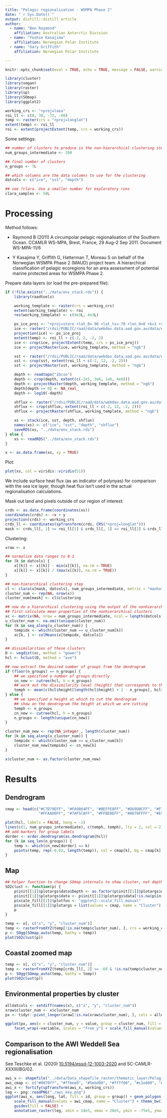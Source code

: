 ```yaml
---
title: "Pelagic regionalisation - WSMPA Phase 2"
date: "`r Sys.Date()`"
output: distill::distill_article
author:
  - name: "Ben Raymond"
    affiliation: Australian Antarctic Division
  - name: "Yoshie Kasajima"
    affiliation: Norwegian Polar Institute
  - name: "Gary Griffith"
    affiliation: Norwegian Polar Institute

---
```


```r
knitr::opts_chunk$set(eval = TRUE, echo = TRUE, message = FALSE, warning = FALSE, tidy = FALSE, cache = TRUE, include = TRUE, dpi = 72, fig.width = 10, fig.height = 8, fig.align = "center", results = "markup")
```

```r
library(cluster)
library(vegan)
library(raster)
library(sp)
library(SOmap)
library(ggplot2)

working_crs <- "+proj=laea"
roi_ll <- c(0, 30, -72, -60)
temp <- raster(crs = "+proj=longlat")
extent(temp) <- roi_ll
roi <- extent(projectExtent(temp, crs = working_crs))

```

Some settings:

```r
## number of clusters to produce in the non-hierarchical clustering step
num_groups_intermediate <- 200

## final number of clusters
n_groups <- 7L

## which columns are the data columns to use for the clustering
datcols <- c("ice", "sst", "depth")

## see ?clara. Use a smaller number for exploratory runs
clara_samples <- 50L

```
# Processing

Method follows:

- Raymond B (2011) A circumpolar pelagic regionalisation of the Southern Ocean. CCAMLR WS-MPA, Brest, France, 29 Aug–2 Sep 2011. Document WS-MPA-11/6

- Y Kasajima Y, Griffith G, Hatterman T, Moreau S on behalf of the Norwegian WSMPA Phase 2 (MAUD) project team. A hierarchical classification of pelagic ecoregions for an area assessment of potential marine protected areas for WSMPA Phase 2.

Prepare data layers (or load the pre-prepared file):

```r
if (!file.exists("../data/env_stack.rds")) {
    library(raadtools)

    working_template <- raster(crs = working_crs)
    extent(working_template) <- roi
    res(working_template) <- c(4e3L, 4e3L)

    ps_ice_proj <- "+proj=stere +lat_0=-90 +lat_ts=-70 +lon_0=0 +k=1 +x_0=0 +y_0=0 +a=6378273 +b=6356889.449 +units=m +no_defs"
    ice <- raster("/rdsi/PUBLIC/raad/data/webdav.data.aad.gov.au/data/environmental/derived_v2/antarctic/native_grid/seaice_ge_85.nc")
    projection(ice) <- ps_ice_proj
    extent(temp) <- roi_ll + c(-2, 2, -2, 2)
    ice <- crop(ice, projectExtent(temp, crs = ps_ice_proj))
    ice <- projectRaster(ice, working_template, method = "ngb")

    sst <- raster("/rdsi/PUBLIC/raad/data/webdav.data.aad.gov.au/data/environmental/derived_v2/antarctic/native_grid/sst_modisa_summer_mean.nc")
    sst <- crop(sst, extent(roi_ll + c(-2, 12, -2, 2)))
    sst <- projectRaster(sst, working_template, method = "ngb")

    depth <- readtopo("ibcso")
    depth <- crop(depth, extent(c(-2e5, 3e6, 1e6, 4e6)))
    depth <- projectRaster(depth, working_template, method = "ngb")
    depth[depth >= 0] <- NA_real_
    depth <- log10(-depth)

    shflux <- raster("/rdsi/PUBLIC/raad/data/webdav.data.aad.gov.au/data/environmental/derived_v2/antarctic/common_grid/ecaisom_shflux_mean.nc")
    shflux <- crop(shflux, extent(roi_ll + c(-2, 12, -2, 2)))
    shflux <- projectRaster(shflux, working_template, method = "ngb")

    xs <- stack(ice, sst, depth, shflux)
    names(xs) <- c("ice", "sst", "depth", "shflux")
    saveRDS(xs, "../data/env_stack.rds")
} else {
    xs <- readRDS("../data/env_stack.rds")
}

x <- as.data.frame(xs, xy = TRUE)

```

Plot:

```r
plot(xs, col = viridis::viridis(51))

```

We include surface heat flux (as an indicator of polynyas) for comparison with the sea ice layer, though heat flux isn't used in the actual regionalisation calculations.

Mask out land and pixels outside of our region of interest:

```r
crds <- as.data.frame(coordinates(xs))
coordinates(crds) <- ~x + y
projection(crds) <- working_crs
crds_ll <- coordinates(spTransform(crds, CRS("+proj=longlat")))
mask <- crds_ll[, 1] >= roi_ll[1] & crds_ll[, 1] <= roi_ll[2] & crds_ll[, 2] >= roi_ll[3] & crds_ll[, 2] <= roi_ll[4] & rowSums(is.na(x)) < 1

```

Clustering:

```r
xraw <- x

## normalize data ranges to 0-1
for (k in datcols) {
    x[[k]] <- x[[k]] - min(x[[k]], na.rm = TRUE)
    x[[k]] <- x[[k]] / (max(x[[k]], na.rm = TRUE))
}

## non-hierarchical clustering step
cl <- clara(x[mask, datcols], num_groups_intermediate, metric = "manhattan", stand = FALSE, samples = clara_samples)
cluster_num <- rep(NA, nrow(x))
cluster_num[mask] <- cl$clustering

## now do a hierarchical clustering using the output of the nonhierarchical step
## first calculate mean properties of the nonhierarchical clusters
xc <- matrix(NA, nrow = num_groups_intermediate, ncol = length(datcols))
u_cluster_num <- na.omit(unique(cluster_num))
for (k in seq_along(u_cluster_num)) {
    tempidx <- which(cluster_num == u_cluster_num[k])
    xc[k, ] <- colMeans(x[tempidx, datcols])
}

## dissimilarities of these clusters
D <- vegdist(xc, method = "gower")
hcl <- hclust(D, method = "ave")

## now extract the desired number of groups from the dendrogram
if (floor(n_groups) == n_groups) {
    ## we specified a number of groups directly
    cn_new <- cutree(hcl, k = n_groups)
    ## work out the dissimilarity level (height) that corresponds to this number of groups
    temph <- mean(c(hcl$height[length(hcl$height) + 2 - n_groups], hcl$height[length(hcl$height) + 2 - n_groups - 1]))
} else {
    ## we specified a height at which to cut the dendrogram
    ## show on the dendrogram the height at which we are cutting
    temph <- n_groups
    cn_new <- cutree(hcl, h = n_groups)
    n_groups <- length(unique(cn_new))
}

cluster_num_new <- rep(NA_integer_, length(cluster_num))
for (k in seq_along(u_cluster_num)) {
    tempidx <- which(cluster_num == u_cluster_num[k])
    cluster_num_new[tempidx] <- cn_new[k]
}

x$cluster_num <- as.factor(cluster_num_new)

```

# Results

## Dendrogram


```r

cmap <- head(c("#C7D79EFF", "#FA9864FF", "#BEFFE8FF", "#D69DBCFF", "#F7ED59FF", "#A5F57AFF", "#FF3D4AFF", "#7AB6F5FF", "#369C5DFF", "#A80084FF", "#AA66CDFF",
               "#FFAA00FF", "#7AF5CAFF", "#FFBEBEFF", "#0070FFFF", "#E9FFBEFF"), n_groups)

plot(hcl, labels = FALSE, hang = -1)
lines(c(1, num_groups_intermediate), c(temph, temph), lty = 2, col = 2)
## add markers for group labels
dorder <- order.dendrogram(as.dendrogram(hcl))
for (k in seq_len(n_groups)) {
    temp <- which(cn_new[dorder] == k)
    points(temp, rep(-0.02, length(temp)), col = cmap[k], bg = cmap[k], pch = 21, cex = 2)
}

```

## Map

```r

## helper function to change SOmap internals to show cluster, not depth
SO2clust <- function(p) {
    p$init[[1]]$plotargs$data$Depth <- as.factor(p$init[[1]]$plotargs$data$Depth)
    p$init[[1]]$plotargs$data <- p$init[[1]]$plotargs$data[!is.na(p$init[[1]]$plotargs$data$Depth), ]
    p$scale_fill[[1]]$plotfun <- "ggplot2::scale_fill_manual"
    p$scale_fill[[1]]$plotargs = list(values = cmap, name = "Cluster")
    p
}

temp <- x[, c("x", "y", "cluster_num")]
temp <- rasterFromXYZ(temp[!is.na(temp$cluster_num), ], crs = working_crs)
p <- SOgg(SOmap_auto(temp, bathy = temp))
plot(SO2clust(p))

```

## Coastal zoomed map

```r
temp <- x[, c("x", "y", "cluster_num")]
temp <- rasterFromXYZ(temp[crds_ll[, 2] <= -69 & !is.na(temp$cluster_num), ], crs = working_crs)
p <- SOgg(SOmap_auto(temp, bathy = temp))
plot(SO2clust(p))

```

## Environmental properties by cluster

```r
alldatcols <- setdiff(names(x), c("x", "y", "cluster_num"))
xraw$cluster_num <- x$cluster_num
px <- tidyr::pivot_longer(xraw[!is.na(xraw$cluster_num), ], cols = alldatcols, names_to = "variable")

ggplot(px, aes(x = cluster_num, y = value, group = cluster_num, fill = as.factor(cluster_num))) + geom_violin() +
    facet_wrap(~variable, scales = "free_y") + scale_fill_manual(values = cmap, name = "Cluster") + theme_bw()

```

## Comparison to the AWI Weddell Sea regionalisation

See Teschke et al. (2020) [10.5194/essd-12-1003-2020](https://doi.org/10.5194/essd-12-1003-2020) and SC-CAMLR-XXXIII/BG/02.

```r
awi_x <- shapefile("../data/Data_shapefile_raster/thematic_layer/Pelagic_regionalisation.shp")
awi_cmap <- c("#0070ff", "#ffbee8", "#5ebd00", "#ffff00", "#c1e800", "#a8a800", "#ffbf00", "#ff5500")
awi_x <- fortify(spTransform(awi_x, working_crs))
leg <- png::readPNG("./awi_key.png")
ggplot(awi_x, aes(long, lat, fill = id, group = group)) + geom_polygon() + coord_fixed() +
    scale_fill_manual(values = awi_cmap, name = "Cluster") + theme_bw() + xlim(roi[1:2]) + ylim(roi[3:4]) +
    guides(fill = FALSE) +
    annotation_raster(leg, xmin = 14e5, xmax = 20e5, ymin = -75e5, ymax = -68e5)

```

